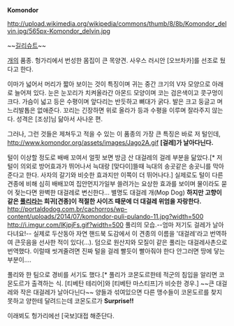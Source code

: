 '''Komondor'''

http://upload.wikimedia.org/wikipedia/commons/thumb/8/8b/Komondor_delvin.jpg/565px-Komondor_delvin.jpg

~~[[길리슈트]]~~

[[개]]의 품종. 헝가리에서 번성한 몸집이 큰 목양견. 사우스 러시안 [오브차카]를 선조로 뒀다고 한다.

이마가 넓어서 머리가 짧아 보이는 것이 특징이며 귀는 중간 크기의 V자 모양으로 아래로 늘어져 있다. 눈은 눈꼬리가 치켜올라간 아몬드 모양이며 코는 검은색이고 콧구멍이 크다. 가슴이 넓고 등은 수평이며 앞다리는 반듯하고 뼈대가 굵다. 발은 크고 둥글고 며느리발톱은 없애준다. 꼬리는 긴장하면 위로 올라가 등과 수평을 이루며 잘라주지 않는다. 성격은 [조상]님 닮아서 사나운 편.

그러나, 그런 것들은 제쳐두고 적을 수 있는 이 품종의 가장 큰 특징은 바로 저 털인데,
http://www.komondor.org/assets/images/Jago2A.gif
'''[걸레]가 날아다닌다.'''

털이 이상할 정도로 배배 꼬여서 얼핏 보면 방금 산 대걸레의 걸레 부분을 닮았다.[* 저 털이 의외로 방어효과가 뛰어나서 늑대랑 [맞다이]뜰때 늑대의 송곳같은 송곳니를 막아준다고 한다. 사자의 갈기와 비슷한 효과지만 이쪽이 더 뛰어나다.]
실제로도 털이 다른견종에 비해 심히 배배꼬여 집안먼지가일부 쓸려가는 요상한 효과를 보이며 물이라도 묻어 젖는다면 완벽한 대걸레로 변신한다... 별명도 대걸레 개(Mop Dog) '''하지만 고향이 같은 [[풀리]]라는 희귀[견종]이 적절한 사이즈 때문에 더 대걸레 위엄을 자랑한다.'''
http://portaldodog.com.br/cachorros/wp-content/uploads/2014/07/komondor-puli-pulando-11.jpg?width=500
http://i.imgur.com/lKjpjFs.gif?width=500
풀리의 모습.--엄마 저기도 걸레가 날아다녀요!--
실제로 두산동아 자연 핸드북 도감에서 이 견종의 이름을 '대걸레'라고 번역하여 큰웃음을 선사한 적이 있다(…). 덤으로 원산지와 모질이 같은 풀리는 대걸레사촌으로 번역했다.
이럴때 씻겨줄려면 진짜 털을 걸레 빨듯이 빨아줘야 한다 안그러면 땅에 닿는부분이....

풀리와 한 팀으로 경비를 서기도 했다.[* 풀리가 코몬도르한테 적군의 침입을 알리면 코몬도르가 출격하는 식. [티베탄 테리어]와 [티베탄 마스티프]가 비슷한 경우.] ~~큰 대걸레와 작은 대걸레가 날아다닌다~~ 양들과 섞여있으면 다른 맹수들이 코몬도르를 찾지 못하고 양한테 달려드는데 코몬도르가 '''Surprise!!'''

이래뵈도 헝가리에선 [국보]대접 해준단다.
